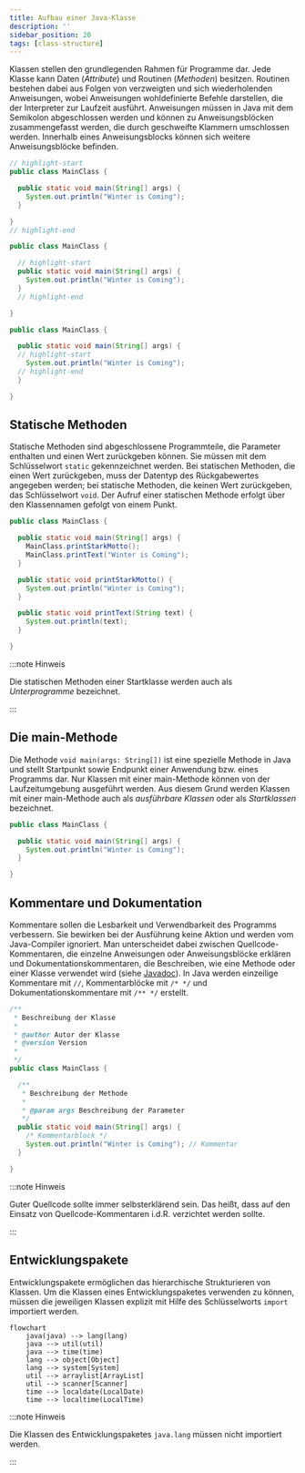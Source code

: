 ```yaml
---
title: Aufbau einer Java-Klasse
description: ''
sidebar_position: 20
tags: [class-structure]
---
```



Klassen stellen den grundlegenden Rahmen für Programme dar. Jede Klasse kann
Daten (_Attribute_) und Routinen (_Methoden_) besitzen. Routinen bestehen dabei
aus Folgen von verzweigten und sich wiederholenden Anweisungen, wobei
Anweisungen wohldefinierte Befehle darstellen, die der Interpreter zur Laufzeit
ausführt. Anweisungen müssen in Java mit dem Semikolon abgeschlossen werden und
können zu Anweisungsblöcken zusammengefasst werden, die durch geschweifte
Klammern umschlossen werden. Innerhalb eines Anweisungsblocks können sich
weitere Anweisungsblöcke befinden.

<Tabs>
  <TabItem value="a" label="Klasse" default>

```java title="MainClass.java" showLineNumbers
// highlight-start
public class MainClass {

  public static void main(String[] args) {
    System.out.println("Winter is Coming");
  }

}
// highlight-end
```

  </TabItem>
  <TabItem value="b" label="Methode">

```java title="MainClass.java" showLineNumbers
public class MainClass {

  // highlight-start
  public static void main(String[] args) {
    System.out.println("Winter is Coming");
  }
  // highlight-end

}
```

  </TabItem>
  <TabItem value="c" label="Anweisung">

```java title="MainClass.java" showLineNumbers
public class MainClass {

  public static void main(String[] args) {
  // highlight-start
    System.out.println("Winter is Coming");
  // highlight-end
  }

}
```

  </TabItem>
</Tabs>

## Statische Methoden

Statische Methoden sind abgeschlossene Programmteile, die Parameter enthalten
und einen Wert zurückgeben können. Sie müssen mit dem Schlüsselwort `static`
gekennzeichnet werden. Bei statischen Methoden, die einen Wert zurückgeben, muss
der Datentyp des Rückgabewertes angegeben werden; bei statische Methoden, die
keinen Wert zurückgeben, das Schlüsselwort `void`. Der Aufruf einer statischen
Methode erfolgt über den Klassennamen gefolgt von einem Punkt.

```java title="MainClass.java" showLineNumbers
public class MainClass {

  public static void main(String[] args) {
    MainClass.printStarkMotto();
    MainClass.printText("Winter is Coming");
  }

  public static void printStarkMotto() {
    System.out.println("Winter is Coming");
  }

  public static void printText(String text) {
    System.out.println(text);
  }

}
```

:::note Hinweis

Die statischen Methoden einer Startklasse werden auch als _Unterprogramme_
bezeichnet.

:::

## Die main-Methode

Die Methode `void main(args: String[])` ist eine spezielle Methode in Java und
stellt Startpunkt sowie Endpunkt einer Anwendung bzw. eines Programms dar. Nur
Klassen mit einer main-Methode können von der Laufzeitumgebung ausgeführt
werden. Aus diesem Grund werden Klassen mit einer main-Methode auch als
_ausführbare Klassen_ oder als _Startklassen_ bezeichnet.

```java title="MainClass.java" showLineNumbers
public class MainClass {

  public static void main(String[] args) {
    System.out.println("Winter is Coming");
  }

}
```

## Kommentare und Dokumentation

Kommentare sollen die Lesbarkeit und Verwendbarkeit des Programms verbessern.
Sie bewirken bei der Ausführung keine Aktion und werden vom Java-Compiler
ignoriert. Man unterscheidet dabei zwischen Quellcode-Kommentaren, die einzelne
Anweisungen oder Anweisungsblöcke erklären und Dokumentationskommentaren, die
Beschreiben, wie eine Methode oder einer Klasse verwendet wird (siehe
[Javadoc](java-api#das-javadoc)). In Java werden einzeilige Kommentare mit `//`,
Kommentarblöcke mit `/* */` und Dokumentationskommentare mit `/** */` erstellt.

```java title="MainClass.java" showLineNumbers
/**
 * Beschreibung der Klasse
 *
 * @author Autor der Klasse
 * @version Version
 *
 */
public class MainClass {

  /**
   * Beschreibung der Methode
   *
   * @param args Beschreibung der Parameter
   */
  public static void main(String[] args) {
    /* Kommentarblock */
    System.out.println("Winter is Coming"); // Kommentar
  }

}
```

:::note Hinweis

Guter Quellcode sollte immer selbsterklärend sein. Das heißt, dass auf den
Einsatz von Quellcode-Kommentaren i.d.R. verzichtet werden sollte.

:::

## Entwicklungspakete

Entwicklungspakete ermöglichen das hierarchische Strukturieren von Klassen. Um
die Klassen eines Entwicklungspaketes verwenden zu können, müssen die jeweiligen
Klassen explizit mit Hilfe des Schlüsselworts `import` importiert werden.

```mermaid
flowchart
    java(java) --> lang(lang)
    java --> util(util)
    java --> time(time)
    lang --> object[Object]
    lang --> system[System]
    util --> arraylist[ArrayList]
    util --> scanner[Scanner]
    time --> localdate(LocalDate)
    time --> localtime(LocalTime)
```

:::note Hinweis

Die Klassen des Entwicklungspaketes `java.lang` müssen nicht importiert werden.

:::
